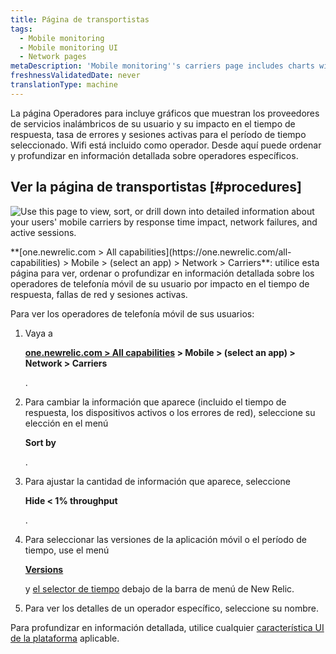 ```yaml
---
title: Página de transportistas
tags:
  - Mobile monitoring
  - Mobile monitoring UI
  - Network pages
metaDescription: 'Mobile monitoring''s carriers page includes charts with your mobile carriers and their response time impact, network failure rate, and active users.'
freshnessValidatedDate: never
translationType: machine
---
```



La página Operadores para <InlinePopover type="mobile"/>incluye gráficos que muestran los proveedores de servicios inalámbricos de su usuario y su impacto en el tiempo de respuesta, tasa de errores y sesiones activas para el período de tiempo seleccionado. Wifi está incluido como operador. Desde aquí puede ordenar y profundizar en información detallada sobre operadores específicos.

## Ver la página de transportistas [#procedures]

<img
  title="Mobile carriers"
  alt="Use this page to view, sort, or drill down into detailed information about your users' mobile carriers by response time impact, network failures, and active sessions."
  src={mobileCarriersSummary}
/>

<figcaption>
  <DoNotTranslate>**[one.newrelic.com > All capabilities](https://one.newrelic.com/all-capabilities) > Mobile > (select an app) > Network > Carriers**</DoNotTranslate>: utilice esta página para ver, ordenar o profundizar en información detallada sobre los operadores de telefonía móvil de su usuario por impacto en el tiempo de respuesta, fallas de red y sesiones activas.
</figcaption>

Para ver los operadores de telefonía móvil de sus usuarios:

1. Vaya a

   <DoNotTranslate>**[one.newrelic.com > All capabilities](https://one.newrelic.com/all-capabilities) > Mobile > (select an app) > Network > Carriers**</DoNotTranslate>

   .

2. Para cambiar la información que aparece (incluido el tiempo de respuesta, los dispositivos activos o los errores de red), seleccione su elección en el menú

   <DoNotTranslate>**Sort by**</DoNotTranslate>

   .

3. Para ajustar la cantidad de información que aparece, seleccione

   <DoNotTranslate>**Hide &lt; 1% throughput**</DoNotTranslate>

   .

4. Para seleccionar las versiones de la aplicación móvil o el período de tiempo, use el menú

   <DoNotTranslate>[**Versions**](/docs/mobile-apps/versions)</DoNotTranslate>

   y [el selector de tiempo](/docs/query-your-data/explore-query-data/dashboards/manage-your-dashboard/#dash-time-picker) debajo de la barra de menú de New Relic.

5. Para ver los detalles de un operador específico, seleccione su nombre.

Para profundizar en información detallada, utilice cualquier [característica UI de la plataforma](/docs/new-relic-solutions/new-relic-one/introduction-new-relic-platform) aplicable.